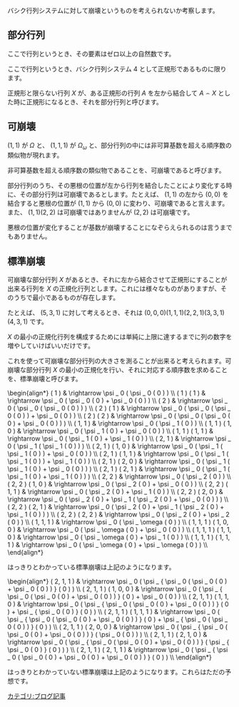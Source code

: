 バシク行列システムに対して崩壊というものを考えられないか考察します。

== 部分行列 ==

ここで行列というとき、その要素はゼロ以上の自然数です。

ここで行列というとき、バシク行列システム 4 として正規形であるものに限ります。

正規形と限らない行列 \( X \) が、ある正規形の行列 \( A \) を左から結合して \( A \frown X \) とした時に正規形になるとき、それを部分行列と呼びます。

== 可崩壊 ==

\( ( 1, 1 ) \) が \( \Omega \) と、 \( ( 1, 1, 1 ) \) が \( \Omega _ \omega \) と、部分行列の中には非可算基数を超える順序数の類似物が現れます。

非可算基数を超える順序数の類似物であることを、可崩壊であると呼びます。

部分行列のうち、その悪根の位置が左から行列を結合したことにより変化する時に、その部分行列は可崩壊であるとします。たとえば、 \( ( 1, 1 ) \) の左から \( ( 0, 0 ) \) を結合すると悪根の位置が \( ( 1, 1 ) \) から \( ( 0, 0 ) \) に変わり、可崩壊であると言えます。また、 \( ( 1, 1 ) ( 2, 2 ) \) は可崩壊ではありませんが \( ( 2, 2 ) \) は可崩壊です。

悪根の位置が変化することが基数が崩壊することになぞらえられるのは言うまでもありません。

== 標準崩壊 ==

可崩壊な部分行列 \( X \) があるとき、それに左から結合させて正規形にすることが出来る行列を \( X \) の正規化行列とします。これには様々なものがありますが、そのうちで最小であるものが存在します。

たとえば、 \( ( 5, 3, 1 ) \) に対して考えるとき、それは \( ( 0, 0, 0 ) ( 1, 1, 1 ) ( 2, 2, 1 ) ( 3, 3, 1 ) ( 4, 3, 1 ) \) です。

\( X \) の最小の正規化行列を構成するためには単純に上限に達するまでに列の数字を増やしていけばいいだけです。

これを使って可崩壊な部分行列の大きさを測ることが出来ると考えられます。可崩壊な部分行列 \( X \) の最小の正規化を行い、それに対応する順序数を求めることを、標準崩壊と呼びます。

<nowiki>
\begin{align*}
  ( 1 ) & \rightarrow \psi _ 0 ( \psi _ 0 ( 0 ) ) \\
  ( 1 ) ( 1 ) & \rightarrow \psi _ 0 ( \psi _ 0 ( 0 ) + \psi _ 0 ( 0 ) ) \\
  ( 2 ) & \rightarrow \psi _ 0 ( \psi _ 0 ( \psi _ 0 ( 0 ) ) ) \\
  ( 2 ) ( 1 ) & \rightarrow \psi _ 0 ( \psi _ 0 ( \psi _ 0 ( 0 ) ) + \psi _ 0 ( 0 ) ) \\
  ( 2 ) ( 2 ) & \rightarrow \psi _ 0 ( \psi _ 0 ( \psi _ 0 ( 0 ) + \psi _ 0 ( 0 ) ) ) \\
  ( 1, 1 ) & \rightarrow \psi _ 0 ( \psi _ 1 ( 0 ) ) \\
  ( 1, 1 ) ( 1, 0 ) & \rightarrow \psi _ 0 ( \psi _ 1 ( 0 ) + \psi _ 0 ( 0 ) ) \\
  ( 1, 1 ) ( 1, 1 ) & \rightarrow \psi _ 0 ( \psi _ 1 ( 0 ) + \psi _ 1 ( 0 ) ) \\
  ( 2, 1 ) & \rightarrow \psi _ 0 ( \psi _ 1 ( \psi _ 1 ( 0 ) ) ) \\ 
  ( 2, 1 ) ( 1, 0 ) & \rightarrow \psi _ 0 ( \psi _ 1 ( \psi _ 1 ( 0 ) ) + \psi _ 0 ( 0 ) ) \\ 
  ( 2, 1 ) ( 1, 1 ) & \rightarrow \psi _ 0 ( \psi _ 1 ( \psi _ 1 ( 0 ) ) + \psi _ 1 ( 0 ) ) \\ 
  ( 2, 1 ) ( 2, 0 ) & \rightarrow \psi _ 0 ( \psi _ 1 ( \psi _ 1 ( 0 ) + \psi _ 0 ( 0 ) ) ) \\ 
  ( 2, 1 ) ( 2, 1 ) & \rightarrow \psi _ 0 ( \psi _ 1 ( \psi _ 1 ( 0 ) + \psi _ 1 ( 0 ) ) ) \\ 
  ( 2, 2 ) & \rightarrow \psi _ 0 ( \psi _ 2 ( 0 ) ) \\
  ( 2, 2 ) ( 1, 0 ) & \rightarrow \psi _ 0 ( \psi _ 2 ( 0 ) + \psi _ 0 ( 0 ) ) \\
  ( 2, 2 ) ( 1, 1 ) & \rightarrow \psi _ 0 ( \psi _ 2 ( 0 ) + \psi _ 1 ( 0 ) ) \\
  ( 2, 2 ) ( 2, 0 ) & \rightarrow \psi _ 0 ( \psi _ 2 ( 0 ) + \psi _ 1 ( \psi _ 2 ( 0 ) + \psi _ 0 ( 0 ) ) ) \\
  ( 2, 2 ) ( 2, 1 ) & \rightarrow \psi _ 0 ( \psi _ 2 ( 0 ) + \psi _ 1 ( \psi _ 2 ( 0 ) + \psi _ 1 ( 0 ) ) ) \\
  ( 2, 2 ) ( 2, 2 ) & \rightarrow \psi _ 0 ( \psi _ 2 ( 0 ) + \psi _ 2 ( 0 ) ) \\
  ( 1, 1, 1 ) & \rightarrow \psi _ 0 ( \psi _ \omega ( 0 ) ) \\
  ( 1, 1, 1 ) ( 1, 0, 0 ) & \rightarrow \psi _ 0 ( \psi _ \omega ( 0 ) + \psi _ 0 ( 0 ) ) \\
  ( 1, 1, 1 ) ( 1, 1, 0 ) & \rightarrow \psi _ 0 ( \psi _ \omega ( 0 ) + \psi _ 1 ( 0 ) ) \\
  ( 1, 1, 1 ) ( 1, 1, 1 ) & \rightarrow \psi _ 0 ( \psi _ \omega ( 0 ) + \psi _ \omega ( 0 ) ) \\
\end{align*}
</nowiki>

はっきりとわかっている標準崩壊は上記のようになります。

<nowiki>
\begin{align*}
  ( 2, 1, 1 ) & \rightarrow \psi _ 0 ( \psi _ { \psi _ 0 ( \psi _ 0 ( 0 ) + \psi _ 0 ( 0 ) ) } ( 0 ) ) \\
  ( 2, 1, 1 ) ( 1, 0, 0 ) & \rightarrow \psi _ 0 ( \psi _ { \psi _ 0 ( \psi _ 0 ( 0 ) + \psi _ 0 ( 0 ) ) } ( 0 ) + \psi _ 0 ( 0 ) ) \\
  ( 2, 1, 1 ) ( 1, 1, 0 ) & \rightarrow \psi _ 0 ( \psi _ { \psi _ 0 ( \psi _ 0 ( 0 ) + \psi _ 0 ( 0 ) ) } ( 0 ) + \psi _ { \psi _ 0 ( 0 ) } ( 0 ) ) \\
  ( 2, 1, 1 ) ( 1, 1, 1 ) & \rightarrow \psi _ 0 ( \psi _ { \psi _ 0 ( \psi _ 0 ( 0 ) + \psi _ 0 ( 0 ) ) } ( 0 ) + \psi _ { \psi _ 0 ( \psi _ 0 ( 0 ) ) } ( 0 ) ) \\
  ( 2, 1, 1 ) ( 2, 0, 0 ) & \rightarrow \psi _ 0 ( \psi _ { \psi _ 0 ( \psi _ 0 ( 0 ) + \psi _ 0 ( 0 ) ) } ( \psi _ 0 ( 0 ) ) ) \\
  ( 2, 1, 1 ) ( 2, 1, 0 ) & \rightarrow \psi _ 0 ( \psi _ { \psi _ 0 ( \psi _ 0 ( 0 ) + \psi _ 0 ( 0 ) ) } ( \psi _ { \psi _ 0 ( 0 ) } ( 0 ) ) ) \\
  ( 2, 1, 1 ) ( 2, 1, 1 ) & \rightarrow \psi _ 0 ( \psi _ { \psi _ 0 ( \psi _ 0 ( 0 ) + \psi _ 0 ( 0 ) + \psi _ 0 ( 0 ) ) } ( 0 ) ) \\
\end{align*}
</nowiki>

はっきりとわかっていない標準崩壊は上記のようになります。これらはただの予想です。

[[カテゴリ:ブログ記事]]
